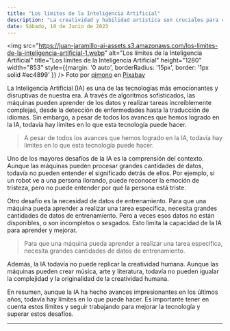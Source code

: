 ```yaml
---
title: "Los límites de la Inteligencia Artificial"
description: "La creatividad y habilidad artística son cruciales para crear imágenes excepcionales generadas por IA. La combinación de habilidades técnicas y creativas permite la edición de las imágenes y la creación de obras únicas."
date: Sábado, 10 de Junio de 2023
---
```


<img src="https://juan-jaramillo-ai-assets.s3.amazonaws.com/los-limites-de-la-inteligencia-artificial-1.webp" alt="Los límites de la Inteligencia Artificial" title="Los límites de la Inteligencia Artificial" height="1280" width="853" style={{margin: '0 auto', borderRadius: '15px', border: '1px solid #ec4899' }} />
Foto por [qimono](https://pixabay.com/users/qimono-1962238/) en [Pixabay](https://pixabay.com/photos/gavel-auction-law-hammer-symbol-2492011/)

La Inteligencia Artificial (IA) es una de las tecnologías más emocionantes y disruptivas de nuestra era. A través de algoritmos sofisticados, las máquinas pueden aprender de los datos y realizar tareas increíblemente complejas, desde la detección de enfermedades hasta la traducción de idiomas. Sin embargo, a pesar de todos los avances que hemos logrado en la IA, todavía hay límites en lo que esta tecnología puede hacer.

> A pesar de todos los avances que hemos logrado en la IA, todavía hay límites en lo que esta tecnología puede hacer.

Uno de los mayores desafíos de la IA es la comprensión del contexto. Aunque las máquinas pueden procesar grandes cantidades de datos, todavía no pueden entender el significado detrás de ellos. Por ejemplo, si un robot ve a una persona llorando, puede reconocer la emoción de tristeza, pero no puede entender por qué la persona está triste.

Otro desafío es la necesidad de datos de entrenamiento. Para que una máquina pueda aprender a realizar una tarea específica, necesita grandes cantidades de datos de entrenamiento. Pero a veces esos datos no están disponibles, o son incompletos o sesgados. Esto limita la capacidad de la IA para aprender y mejorar.

> Para que una máquina pueda aprender a realizar una tarea específica, necesita grandes cantidades de datos de entrenamiento.

Además, la IA todavía no puede replicar la creatividad humana. Aunque las máquinas pueden crear música, arte y literatura, todavía no pueden igualar la complejidad y la originalidad de la creatividad humana.

En resumen, aunque la IA ha hecho avances impresionantes en los últimos años, todavía hay límites en lo que puede hacer. Es importante tener en cuenta estos límites y seguir trabajando para mejorar la tecnología y superar estos desafíos.

---
